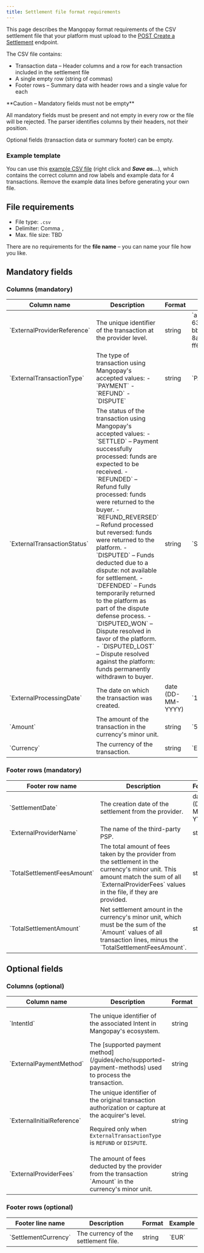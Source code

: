 ```yaml
---
title: Settlement file format requirements
---
```


This page describes the Mangopay format requirements of the CSV settlement file that your platform must upload to the [POST Create a Settlement](/api-reference/settlements/create-settlement) endpoint.

The CSV file contains: 
- Transaction data – Header columns and a row for each transaction included in the settlement file
- A single empty row (string of commas)
- Footer rows – Summary data with header rows and a single value for each

<Warning>
**Caution – Mandatory fields must not be empty**

All mandatory fields must be present and not empty in every row or the file will be rejected. The parser identifies columns by their headers, not their position.

Optional fields (transaction data or summary footer) can be empty.
</Warning>

### Example template

You can use this [example CSV file](https://raw.githubusercontent.com/Mangopay/docs/refs/heads/main/guides/echo/Example_Mangopay_Settlement_File.csv) (right click and ***Save as...***), which contains the correct column and row labels and example data for 4 transactions. Remove the example data lines before generating your own file. 

## File requirements 

- File type: `.csv`
- Delimiter: Comma `,`
- Max. file size: TBD

There are no requirements for the **file name** – you can name your file how you like.

## Mandatory fields

### Columns (mandatory)

<table>
<thead>
<tr>
<th class="header">Column name</th>
<th class="header">Description</th>
<th class="header">Format</th>
<th class="header">Example</th>
</tr>
</thead>
<tbody>
<tr>
<td class="table-content">
`ExternalProviderReference`
</td>
<td class="table-content">
The unique identifier of the transaction at the provider level.
</td>
<td class="table-content">
string
</td>
<td class="table-content">
`auth-stripe-633781e6-bb10-4484-8a29-ff6da7d7464a`
</td>
</tr>
<tr>
<td class="table-content">
`ExternalTransactionType`
</td>
<td class="table-content">
The type of transaction using Mangopay's accepted values:
- `PAYMENT`
- `REFUND`
- `DISPUTE`
</td>
<td class="table-content">
string
</td>
<td class="table-content">
`PAYMENT`
</td>
</tr>
<tr>
<td class="table-content">
`ExternalTransactionStatus`
</td>
<td class="table-content">
The status of the transaction using Mangopay's accepted values:
- `SETTLED` – Payment successfully processed: funds are expected to be received.
- `REFUNDED` – Refund fully processed: funds were returned to the buyer.
- `REFUND_REVERSED` – Refund processed but reversed: funds were returned to the platform.
- `DISPUTED` – Funds deducted due to a dispute: not available for settlement.
- `DEFENDED` – Funds temporarily returned to the platform as part of the dispute defense process.
- `DISPUTED_WON` – Dispute resolved in favor of the platform.
- `DISPUTED_LOST` – Dispute resolved against the platform: funds permanently withdrawn to buyer.
</td>
<td class="table-content">
string
</td>
<td class="table-content">
`SETTLED`
</td>
</tr>
<tr>
<td class="table-content">
`ExternalProcessingDate`
</td>
<td class="table-content">
The date on which the transaction was created.
</td>
<td class="table-content">
date (DD-MM-YYYY)
</td>
<td class="table-content">
`19-06-2025`
</td>
</tr>
<tr>
<td class="table-content">
`Amount`
</td>
<td class="table-content">
The amount of the transaction in the currency's minor unit.
</td>
<td class="table-content">
string
</td>
<td class="table-content">
`50000` (500)
</td>
</tr>
<tr>
<td class="table-content">
`Currency`
</td>
<td class="table-content">
The currency of the transaction.
</td>
<td class="table-content">
string
</td>
<td class="table-content">
`EUR`
</td>
</tr>
</tbody>
</table>

### Footer rows (mandatory)

<table>
<thead>
<tr>
<th class="header">Footer row name</th>
<th class="header">Description</th>
<th class="header">Format</th>
<th class="header">Example</th>
</tr>
</thead>
<tbody>
<tr>
<td class="table-content">
`SettlementDate`
</td>
<td class="table-content">
The creation date of the settlement from the provider.
</td>
<td class="table-content">
date (DD-MM-YYYY)
</td>
<td class="table-content">
`19-06-2025`
</td>
</tr>
<tr>
<td class="table-content">
`ExternalProviderName`
</td>
<td class="table-content">
The name of the third-party PSP.
</td>
<td class="table-content">
string
</td>
<td class="table-content">
`Stripe`
</td>
</tr>
<tr>
<td class="table-content">
`TotalSettlementFeesAmount`
</td>
<td class="table-content">
The total amount of fees taken by the provider from the settlement in the currency's minor unit. This amount match the sum of all `ExternalProviderFees` values in the file, if they are provided.
</td>
<td class="table-content">
string
</td>
<td class="table-content">
`500`
</td>
</tr>
<tr>
<td class="table-content">
`TotalSettlementAmount`
</td>
<td class="table-content">
Net settlement amount in the currency's minor unit, which must be the sum of the `Amount` values of all transaction lines, minus the `TotalSettlementFeesAmount`.
</td>
<td class="table-content">
string
</td>
<td class="table-content">
`50000`
</td>
</tr>
</tbody>
</table>

## Optional fields

### Columns (optional)

<table>
<thead>
<tr>
<th class="header">Column name</th>
<th class="header">Description</th>
<th class="header">Format</th>
<th class="header">Example</th>
</tr>
</thead>
<tbody>
<tr>
<td class="table-content">
`IntentId`
</td>
<td class="table-content">
The unique identifier of the associated Intent in Mangopay's ecosystem.
</td>
<td class="table-content">
string
</td>
<td class="table-content">
`int_01978259-e06b-758c-8cd5-888cee9dd669`
</td>
</tr>
<tr>
<td class="table-content">
`ExternalPaymentMethod`
</td>
<td class="table-content">
The [supported payment method](/guides/echo/supported-payment-methods) used to process the transaction.
</td>
<td class="table-content">
string
</td>
<td class="table-content">
`int_01978259-e06b-758c-8cd5-888cee9dd669`
</td>
</tr>
<tr>
<td class="table-content">
`ExternalInitialReference`
</td>
<td class="table-content">
The unique identifier of the original transaction authorization or capture at the acquirer's level.

Required only when `ExternalTransactionType` is `REFUND` or `DISPUTE`.
</td>
<td class="table-content">
string
</td>
<td class="table-content">
`capture-stripe-d5fad854-117c-4b1a-bf15-d8e2846749c7`
</td>
</tr>
<tr>
<td class="table-content">
`ExternalProviderFees`
</td>
<td class="table-content">
The amount of fees deducted by the provider from the transaction `Amount` in the currency's minor unit.
</td>
<td class="table-content">
string
</td>
<td class="table-content">
`150`
</td>
</tr>
</tbody>
</table>

### Footer rows (optional)

<table>
<thead>
<tr>
<th class="header">Footer line name</th>
<th class="header">Description</th>
<th class="header">Format</th>
<th class="header">Example</th>
</tr>
</thead>
<tbody>
<tr>
<td class="table-content">
`SettlementCurrency`
</td>
<td class="table-content">
The currency of the settlement file.
</td>
<td class="table-content">
string
</td>
<td class="table-content">
`EUR`
</td>
</tr>
</tbody>
</table>


